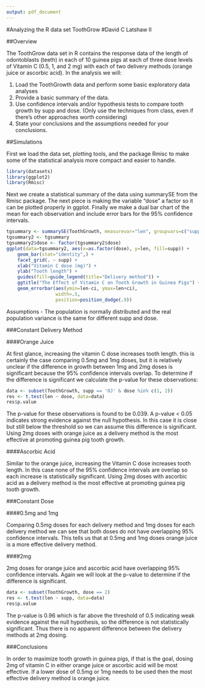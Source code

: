 ```yaml
---
output: pdf_document
---
```

#Analyzing the R data set ToothGrow
#David C Latshaw II

##Overview  

The ToothGrow data set in R contains the response data of the length of odontoblasts (teeth) in each of 10 guinea pigs at each of three dose levels of Vitamin C (0.5, 1, and 2 mg) with each of two delivery methods (orange juice or ascorbic acid). In the analysis we will:  

1. Load the ToothGrowth data and perform some basic exploratory data analyses  
2. Provide a basic summary of the data.  
3. Use confidence intervals and/or hypothesis tests to compare tooth growth by supp and dose. (Only use the techniques from class, even if there's other approaches worth considering)  
4. State your conclusions and the assumptions needed for your conclusions.   

##Simulations

First we load the data set, plotting tools, and the package Rmisc to make some of the statistical analysis more compact and easier to handle.

```r
library(datasets)
library(ggplot2)
library(Rmisc)
```  

Next we create a statistical summary of the data using summarySE from the Rmisc package. The next piece is making the variable "dose" a factor so it can be plotted properly in ggplot. Finally we make a dual bar chart of the mean for each observation and include error bars for the 95% confidence intervals.

```r
tgsummary <- summarySE(ToothGrowth, measurevar="len", groupvars=c("supp","dose"))
tgsummary2 <- tgsummary
tgsummary2$dose <- factor(tgsummary2$dose)
ggplot(data=tgsummary2, aes(x=as.factor(dose), y=len, fill=supp)) +
    geom_bar(stat="identity",) +
    facet_grid(. ~ supp) +
    xlab("Vitamin C dose (mg)") +
    ylab("Tooth length") +
    guides(fill=guide_legend(title="Delivery method")) +
    ggtitle("The Effect of Vitamin C on Tooth Growth in Guinea Pigs") +
    geom_errorbar(aes(ymin=len-ci, ymax=len+ci),
                  width=.5, 
                  position=position_dodge(.9))
```  

Assumptions - The population is normally distributed and the real population variance is the same for different supp and dose.  

###Constant Delivery Method

####Orange Juice   

At first glance, increasing the vitamin C dose increases tooth length. this is certainly the case comparing 0.5mg and 1mg doses, but it is relatively unclear if the difference in growth between 1mg and 2mg doses is significant because the 95% confidence intervals overlap. To determine if the difference is significant we calculate the p-value for these observations:
```r
data <- subset(ToothGrowth, supp == 'OJ' & dose %in% c(1, 2))
res <- t.test(len ~ dose, data=data)
res$p.value
```
The p-value for these observations is found to be 0.039. A p-value < 0.05 indicates strong evidence against the null hypothesis. In this case it is close but still below the threshold so we can assume this difference is significant. Using 2mg doses with orange juice as a delivery method is the most effective at promoting guinea pig tooth growth.   

####Ascorbic Acid  

Similar to the orange juice, increasing the Vitamin C dose increases tooth length. In this case none of the 95% confidence intervals are overlap so each increase is statistically significant.  Using 2mg doses with ascorbic acid as a delivery method is the most effective at promoting guinea pig tooth growth.   

###Constant Dose      

####0.5mg and 1mg      

Comparing 0.5mg doses for each delivery method and 1mg doses for each delivery method we can see that both doses do not have overlapping 95% confidence intervals. This tells us that at 0.5mg and 1mg doses orange juice is a more effective delivery method.  

####2mg      

2mg doses for orange juice and ascorbic acid have overlapping 95% confidence intervals. Again we will look at the p-value to determine if the difference is significant.   

```r
data <- subset(ToothGrowth, dose == 2)
res <- t.test(len ~ supp, data=data)
res$p.value
```

The p-value is 0.96 which is far above the threshold of 0.5 indicating weak evidence against the null hypothesis, so the difference is not statistically significant. Thus there is no apparent difference between the delivery methods at 2mg dosing.  

###Conclusions    

In order to maximize tooth growth in guinea pigs, if that is the goal, dosing 2mg of vitamin C in either orange juice or ascorbic acid will be most effective. If a lower dose of 0.5mg or 1mg needs to be used then the most effective delivery method is orange juice.
